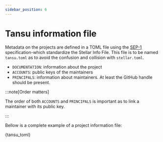 ```yaml
---
sidebar_position: 6
---
```



# Tansu information file

Metadata on the projects are defined in a TOML file using the [SEP-1](https://github.com/stellar/stellar-protocol/blob/master/ecosystem/sep-0001.md) specification-which standardize the Stellar Info File. This file is to be named `tansu.toml` as to avoid the confusion and collision with `stellar.toml`.

- `DOCUMENTATION`: information about the project
- `ACCOUNTS`: public keys of the maintainers
- `PRINCIPALS`: information about maintainers. At least the GitHub handle should be present.

:::note[Order matters]

The order of both `ACCOUNTS` and `PRINCIPALS` is important as to link a maintainer with its public key.

:::

Bellow is a complete example of a project information file:

<CodeBlock language="toml">{tansu_toml}</CodeBlock>
